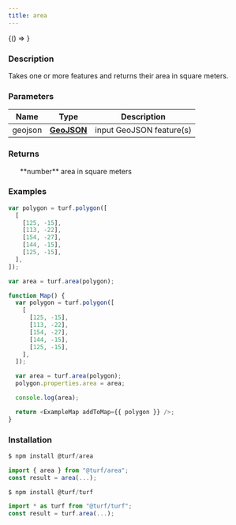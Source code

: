 ```yaml
---
title: area
---
```



<!-- Expose turf as global var for experimenting in the browser console -->

<BrowserOnly>{() => <WindowTurfGlobal turf={turf} />}</BrowserOnly>

### Description

Takes one or more features and returns their area in square meters.

### Parameters

| Name    | Type                                                         | Description              |
| ------- | ------------------------------------------------------------ | ------------------------ |
| geojson | **[GeoJSON](https://tools.ietf.org/html/rfc7946#section-3)** | input GeoJSON feature(s) |

### Returns

<ul>
  **number** area in square meters

</ul>

### Examples

```javascript
var polygon = turf.polygon([
  [
    [125, -15],
    [113, -22],
    [154, -27],
    [144, -15],
    [125, -15],
  ],
]);

var area = turf.area(polygon);
```

```javascript live
function Map() {
  var polygon = turf.polygon([
    [
      [125, -15],
      [113, -22],
      [154, -27],
      [144, -15],
      [125, -15],
    ],
  ]);

  var area = turf.area(polygon);
  polygon.properties.area = area;

  console.log(area);

  return <ExampleMap addToMap={{ polygon }} />;
}
```

### Installation

```javascript
$ npm install @turf/area

import { area } from "@turf/area";
const result = area(...);
```

```javascript
$ npm install @turf/turf

import * as turf from "@turf/turf";
const result = turf.area(...);
```
